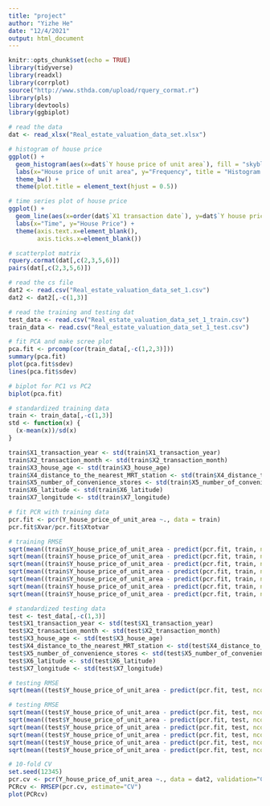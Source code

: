 ```yaml
---
title: "project"
author: "Yizhe He"
date: "12/4/2021"
output: html_document
---
```


```r
knitr::opts_chunk$set(echo = TRUE)
library(tidyverse)
library(readxl)
library(corrplot)
source("http://www.sthda.com/upload/rquery_cormat.r")
library(pls)
library(devtools)
library(ggbiplot)
```

```r
# read the data
dat <- read_xlsx("Real_estate_valuation_data_set.xlsx")
```

```r
# histogram of house price
ggplot() +
  geom_histogram(aes(x=dat$`Y house price of unit area`), fill = "skyblue", color = "black", bins = 35) +
  labs(x="House price of unit area", y="Frequency", title = "Histogram of house price") +
  theme_bw() +
  theme(plot.title = element_text(hjust = 0.5)) 
```

```r
# time series plot of house price
ggplot() +
  geom_line(aes(x=order(dat$`X1 transaction date`), y=dat$`Y house price of unit area`)) +
  labs(x="Time", y="House Price") +
  theme(axis.text.x=element_blank(),
        axis.ticks.x=element_blank()) 
```

```r
# scatterplot matrix 
rquery.cormat(dat[,c(2,3,5,6)])
pairs(dat[,c(2,3,5,6)])
```

```r
# read the cs file
dat2 <- read.csv("Real_estate_valuation_data_set_1.csv")
dat2 <- dat2[,-c(1,3)]
```


```r
# read the training and testing dat
test_data <- read.csv("Real_estate_valuation_data_set_1_train.csv") 
train_data <- read.csv("Real_estate_valuation_data_set_1_test.csv")
```

```r
# fit PCA and make scree plot
pca.fit <- prcomp(cor(train_data[,-c(1,2,3)]))
summary(pca.fit)
plot(pca.fit$sdev)
lines(pca.fit$sdev)
```
```r
# biplot for PC1 vs PC2
biplot(pca.fit)
```

```r
# standardized training data
train <- train_data[,-c(1,3)]
std <- function(x) {
  (x-mean(x))/sd(x)
}

train$X1_transaction_year <- std(train$X1_transaction_year)
train$X2_transaction_month <- std(train$X2_transaction_month)
train$X3_house_age <- std(train$X3_house_age)
train$X4_distance_to_the_nearest_MRT_station <- std(train$X4_distance_to_the_nearest_MRT_station)
train$X5_number_of_convenience_stores <- std(train$X5_number_of_convenience_stores)
train$X6_latitude <- std(train$X6_latitude)
train$X7_longitude <- std(train$X7_longitude)
```

```r
# fit PCR with training data
pcr.fit <- pcr(Y_house_price_of_unit_area ~., data = train)
pcr.fit$Xvar/pcr.fit$Xtotvar
```

```r
# training RMSE
sqrt(mean((train$Y_house_price_of_unit_area - predict(pcr.fit, train, ncomp = 1))^2))
sqrt(mean((train$Y_house_price_of_unit_area - predict(pcr.fit, train, ncomp = 2))^2))
sqrt(mean((train$Y_house_price_of_unit_area - predict(pcr.fit, train, ncomp = 4))^2))
sqrt(mean((train$Y_house_price_of_unit_area - predict(pcr.fit, train, ncomp = 3))^2))
sqrt(mean((train$Y_house_price_of_unit_area - predict(pcr.fit, train, ncomp = 5))^2))
sqrt(mean((train$Y_house_price_of_unit_area - predict(pcr.fit, train, ncomp = 6))^2))
sqrt(mean((train$Y_house_price_of_unit_area - predict(pcr.fit, train, ncomp = 7))^2))
```

```r
# standardized testing data
test <- test_data[,-c(1,3)]
test$X1_transaction_year <- std(test$X1_transaction_year)
test$X2_transaction_month <- std(test$X2_transaction_month)
test$X3_house_age <- std(test$X3_house_age)
test$X4_distance_to_the_nearest_MRT_station <- std(test$X4_distance_to_the_nearest_MRT_station)
test$X5_number_of_convenience_stores <- std(test$X5_number_of_convenience_stores)
test$X6_latitude <- std(test$X6_latitude)
test$X7_longitude <- std(test$X7_longitude)
```

```r
# testing RMSE
sqrt(mean((test$Y_house_price_of_unit_area - predict(pcr.fit, test, ncomp = 4))^2))
```

```r
# testing RMSE
sqrt(mean((test$Y_house_price_of_unit_area - predict(pcr.fit, test, ncomp = 5))^2))
sqrt(mean((test$Y_house_price_of_unit_area - predict(pcr.fit, test, ncomp = 3))^2))
sqrt(mean((test$Y_house_price_of_unit_area - predict(pcr.fit, test, ncomp = 6))^2))
sqrt(mean((test$Y_house_price_of_unit_area - predict(pcr.fit, test, ncomp = 7))^2))
sqrt(mean((test$Y_house_price_of_unit_area - predict(pcr.fit, test, ncomp = 1))^2))
sqrt(mean((test$Y_house_price_of_unit_area - predict(pcr.fit, test, ncomp = 2))^2))
```

```r
# 10-fold CV
set.seed(12345)
pcr.cv <- pcr(Y_house_price_of_unit_area ~., data = dat2, validation="CV")
PCRcv <- RMSEP(pcr.cv, estimate="CV")
plot(PCRcv)
```




